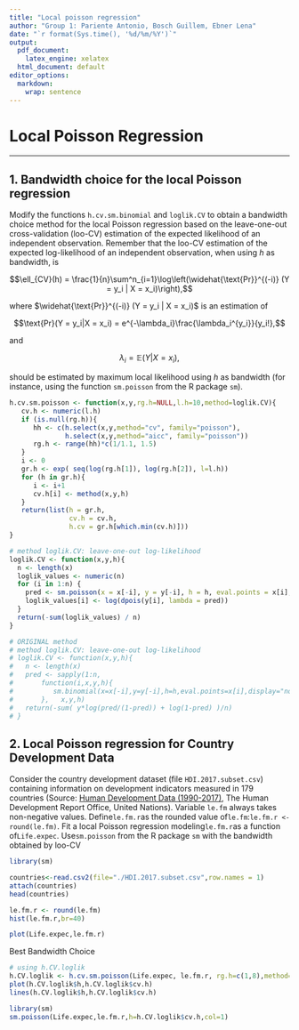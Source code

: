 ```yaml
---
title: "Local poisson regression"
author: "Group 1: Pariente Antonio, Bosch Guillem, Ebner Lena"
date: "`r format(Sys.time(), '%d/%m/%Y')`"
output:
  pdf_document:
    latex_engine: xelatex
  html_document: default
editor_options:
  markdown:
    wrap: sentence
---
```


# Local Poisson Regression

------------------------------------------------------------------------

## 1. Bandwidth choice for the local Poisson regression

Modify the functions `h.cv.sm.binomial` and `loglik.CV` to obtain a bandwidth choice method for the local Poisson regression based on the leave-one-out cross-validation (loo-CV) estimation of the expected likelihood of an independent observation.
Remember that the loo-CV estimation of the expected log-likelihood of an independent observation, when using $h$ as bandwidth, is

$$\ell_{CV}(h) = \frac{1}{n}\sum^n_{i=1}\log\left(\widehat{\text{Pr}}^{(-i)} (Y = y_i | X = x_i)\right),$$

where $\widehat{\text{Pr}}^{(-i)} (Y = y_i | X = x_i)$ is an estimation of

$$\text{Pr}(Y = y_i|X = x_i) = e^{-\lambda_i}\frac{\lambda_i^{y_i}}{y_i!},$$

and

$$\lambda_i =\mathbb{E}(Y |X = x_i),$$

should be estimated by maximum local likelihood using $h$ as bandwidth (for instance, using the function `sm.poisson` from the R package `sm`).

```r
h.cv.sm.poisson <- function(x,y,rg.h=NULL,l.h=10,method=loglik.CV){
   cv.h <- numeric(l.h)
   if (is.null(rg.h)){
      hh <- c(h.select(x,y,method="cv", family="poisson"),
              h.select(x,y,method="aicc", family="poisson"))
      rg.h <- range(hh)*c(1/1.1, 1.5)
   }
   i <- 0
   gr.h <- exp( seq(log(rg.h[1]), log(rg.h[2]), l=l.h))
   for (h in gr.h){
      i <- i+1
      cv.h[i] <- method(x,y,h)
   }
   return(list(h = gr.h,
               cv.h = cv.h,
               h.cv = gr.h[which.min(cv.h)]))
}

# method loglik.CV: leave-one-out log-likelihood
loglik.CV <- function(x,y,h){
  n <- length(x)
  loglik_values <- numeric(n)
  for (i in 1:n) {
    pred <- sm.poisson(x = x[-i], y = y[-i], h = h, eval.points = x[i], display = "none")$estimate
    loglik_values[i] <- log(dpois(y[i], lambda = pred))
  }
  return(-sum(loglik_values) / n)
}

# ORIGINAL method
# method loglik.CV: leave-one-out log-likelihood 
# loglik.CV <- function(x,y,h){
#   n <- length(x)
#   pred <- sapply(1:n, 
#       function(i,x,y,h){
#          sm.binomial(x=x[-i],y=y[-i],h=h,eval.points=x[i],display="none")$estimate
#       },   x,y,h)
#   return(-sum( y*log(pred/(1-pred)) + log(1-pred) )/n)
# }
```

## 2. Local Poisson regression for Country Development Data

Consider the country development dataset (file `HDI.2017.subset.csv`) containing information on development indicators measured in 179 countries (Source: [Human Development Data (1990-2017)](http://hdr.undp.org/en/data), The Human Development Report Office, United Nations).
Variable `le.fm` always takes non-negative values.
Define`le.fm.r`as the rounded value of`le.fm`:`le.fm.r <- round(le.fm)`.
Fit a local Poisson regression modeling`le.fm.r`as a function of`Life.expec`.
Use`sm.poisson` from the R package `sm` with the bandwidth obtained by loo-CV
```r
library(sm)
```

```r
countries<-read.csv2(file="./HDI.2017.subset.csv",row.names = 1)
attach(countries)
head(countries)
```

```r
le.fm.r <- round(le.fm)
hist(le.fm.r,br=40)
```

```r
plot(Life.expec,le.fm.r)
```

Best Bandwidth Choice

```r
# using h.CV.loglik
h.CV.loglik <- h.cv.sm.poisson(Life.expec, le.fm.r, rg.h=c(1,8),method=loglik.CV)
plot(h.CV.loglik$h,h.CV.loglik$cv.h)
lines(h.CV.loglik$h,h.CV.loglik$cv.h)
```

```r
library(sm)
sm.poisson(Life.expec,le.fm.r,h=h.CV.loglik$cv.h,col=1)
```
